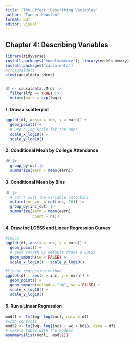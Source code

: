 ---
title: "The Effect: Describing Variables"
author: "Tanner Houston"
format: pdf
editor: visual
---

## Chapter 4: Describing Variables

```{r}
library(tidyverse)
install.packages("modelsummary"); library(modelsummary)
install.packages("causaldata")
#??causaldata
view(causaldata::Mroz)


df <- causaldata::Mroz |>
  filter(lfp == TRUE) |>
  mutate(earn = exp(lwg))
```

#### 1. Draw a scatterplot

```{r}
ggplot(df, aes(x = inc, y = earn)) +
  geom_point() +
  # use a log scale for the axes
  scale_x_log10() +
  scale_y_log10()
```

#### 2. Conditional Mean by College Attendance

```{r}
df |>
  group_by(wc) |>
  summarize(earn = mean(earn))
```

#### 3. Conditional Mean by Bins

```{r}
df |>
  # cut() cuts the variable into bins
  mutate(inc_cut = cut(inc, 10)) |>
  group_by(inc_cut) |>
  summarize(earn = mean(earn),
            count = n())
```

#### 4. Draw the LOESS and Linear Regression Curves

```{r}
#LOESS
ggplot(df, aes(x = inc, y = earn)) +
  geom_point() +
  # geom smooth by default draws a LOESS
  geom_smooth(se = FALSE) +
  scale_x_log10() + scale_y_log10()

#Linear regression method
ggplot(df , aes(x = inc, y = earn)) +
  geom_point() +
  geom_smooth(method = "lm", se = FALSE) +
  scale_x_log10() +
  scale_y_log10()
```

#### 5. Run a Linear Regression

```{r}
modl1 <- lm(lwg~ log(inc), data = df)
#with controls
modl2 <- lm(lwg~ log(inc) + wc + k618, data = df)
# make a table with the models
msummary(list(modl1, modl2))
```
